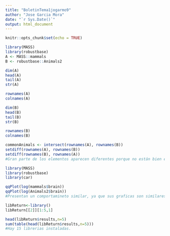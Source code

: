 ```yaml
---
title: "BoletinTema1jogarmo9"
author: "Jose Garcia Mora"
date: "`r Sys.Date()`"
output: html_document
---
```


```r
knitr::opts_chunk$set(echo = TRUE)
```

```r
library(MASS)
library(robustbase)
A <- MASS::mammals
B <- robustbase::Animals2

dim(A)
head(A)
tail(A)
str(A)

rownames(A)
colnames(A)

dim(B)
head(B)
tail(B)
str(B)

rownames(B)
colnames(B)

commonAnimals <- intersect(rownames(A), rownames(B))
setdiff(rownames(A), rownames(B))
setdiff(rownames(B), rownames(A))
#Gran parte de los elementos aparecen diferentes porque no están bien escritos.
```

```r
library(MASS)
library(robustbase)
library(car)

qqPlot(log(mammals$brain))
qqPlot(log(Animals2$brain))
#Presentan un comportamineto similar, ya que sus graficas son similares.
```

```r
libReturn<-library()
libReturn[[2]][1:5,1]

head(libReturn$results,n=5)
sum(table(head(libReturn$results,n=5)))
#Hay 15 librerias instaladas.
```

```r

```

